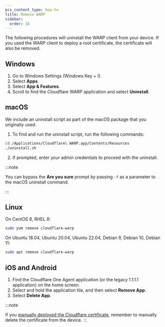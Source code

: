 ```yaml
---
pcx_content_type: how-to
title: Remove WARP
sidebar:
  order: 16
---
```


The following procedures will uninstall the WARP client from your device. If you used the WARP client to deploy a root certificate, the certificate will also be removed.

## Windows

1. Go to Windows Settings (Windows Key + I).
2. Select **Apps**.
3. Select **App & Features**.
4. Scroll to find the Cloudflare WARP application and select **Uninstall**.

## macOS

We include an uninstall script as part of the macOS package that you originally used.

1. To find and run the uninstall script, run the following commands:

```sh
cd /Applications/Cloudflare\ WARP.app/Contents/Resources
./uninstall.sh
```

2. If prompted, enter your admin credentials to proceed with the uninstall.

:::note

You can bypass the **Are you sure** prompt by passing `-f` as a parameter to the macOS uninstall command.

:::

## Linux

On CentOS 8, RHEL 8:

```sh
sudo yum remove cloudflare-warp
```

On Ubuntu 18.04, Ubuntu 20.04, Ubuntu 22.04, Debian 9, Debian 10, Debian 11:

```sh
sudo apt remove cloudflare-warp
```

## iOS and Android

1. Find the Cloudflare One Agent application (or the legacy 1.1.1.1 application) on the home screen.
2. Select and hold the application tile, and then select **Remove App**.
3. Select **Delete App**.

:::note

If you [manually deployed the Cloudflare certificate](/cloudflare-one/connections/connect-devices/warp/user-side-certificates/install-cloudflare-cert/), remember to manually delete the certificate from the device.
:::
